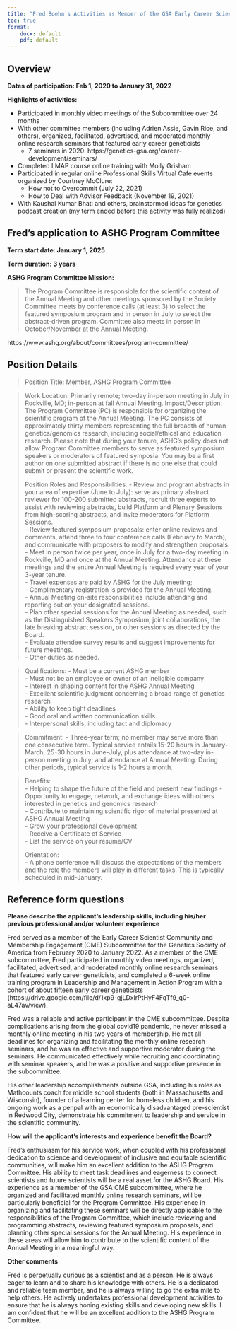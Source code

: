```yaml
---
title: "Fred Boehm's Activities as Member of the GSA Early Career Scientist Community and Membership Engagement Subcommittee"
toc: true
format: 
    docx: default
    pdf: default
---
```


## Overview

**Dates of participation: Feb 1, 2020 to January 31, 2022**

**Highlights of activities:**  

- Participated in monthly video meetings of the Subcommittee over 24 months    
- With other committee members (including Adrien Assie, Gavin Rice, and others), organized, facilitated, advertised, and moderated monthly online research seminars that featured early career geneticists  
    - 7 seminars in 2020: https://genetics-gsa.org/career-development/seminars/  
- Completed LMAP course online training with Molly Grisham  
- Participated in regular online Professional Skills Virtual Cafe events organized by Courtney McClure:
    - How not to Overcommit (July 22, 2021)  
    - How to Deal with Advisor Feedback (November 19, 2021)  
- With Kaushal Kumar Bhati and others, brainstormed ideas for genetics podcast creation (my term ended before this activity was fully realized)  


## Fred's application to ASHG Program Committee 

**Term start date: January 1, 2025**

**Term duration: 3 years**

**ASHG Program Committee Mission:**

> The Program Committee is responsible for the scientific content of the Annual Meeting and other meetings sponsored by the Society. Committee meets by conference calls (at least 3) to select the featured symposium program and in person in July to select the abstract-driven program. Committee also meets in person in October/November at the Annual Meeting.

https://www.ashg.org/about/committees/program-committee/


## Position Details

> Position Title: Member, ASHG Program Committee

> Work Location: Primarily remote; two-day in-person meeting in July in Rockville, MD; in-person at fall Annual Meeting.
> Impact/Description: The Program Committee (PC) is responsible for organizing the scientific program of the Annual Meeting. The PC consists of approximately thirty members representing the full breadth of human genetics/genomics research, including social/ethical and education research. Please note that during your tenure, ASHG’s policy does not allow Program Committee members to serve as featured symposium speakers or moderators of featured symposia. You may be a first author on one submitted abstract if there is no one else that could submit or present the scientific work. 
> 
> Position Roles and Responsibilities:
> - Review and program abstracts in your area of expertise (June to July): serve as primary abstract reviewer for 100-200 submitted abstracts, recruit three experts to assist with reviewing abstracts, build Platform and Plenary Sessions from high-scoring abstracts, and invite moderators for Platform Sessions.   
> - Review featured symposium proposals: enter online reviews and comments, attend three to four conference calls (February to March), and communicate with proposers to modify and strengthen proposals.  
> - Meet in person twice per year, once in July for a two-day meeting in Rockville, MD and once at the Annual Meeting. Attendance at these meetings and the entire Annual Meeting is required every year of your 3-year tenure.  
> - Travel expenses are paid by ASHG for the July meeting;  
> - Complimentary registration is provided for the Annual Meeting.  
> - Annual Meeting on-site responsibilities include attending and reporting out on your designated sessions.  
> - Plan other special sessions for the Annual Meeting as needed, such as the Distinguished Speakers Symposium, joint collaborations, the late breaking abstract session, or other sessions as directed by the Board.  
> - Evaluate attendee survey results and suggest improvements for future meetings.  
> - Other duties as needed.  

> Qualifications:
> - Must be a current ASHG member  
> - Must not be an employee or owner of an ineligible company  
> - Interest in shaping content for the ASHG Annual Meeting    
> - Excellent scientific judgment concerning a broad range of genetics research  
> - Ability to keep tight deadlines  
> - Good oral and written communication skills  
> - Interpersonal skills, including tact and diplomacy  

> Commitment:
> - Three-year term; no member may serve more than one consecutive term. Typical service entails 15-20 hours in January-March; 25-30 hours in June-July, plus attendance at two-day in-person meeting in July; and attendance at Annual Meeting. During other periods, typical service is 1-2 hours a month.  

> Benefits:  
> - Helping to shape the future of the field and present new findings
> - Opportunity to engage, network, and exchange ideas with others interested in genetics and genomics research  
> - Contribute to maintaining scientific rigor of material presented at ASHG Annual Meeting  
> - Grow your professional development  
> - Receive a Certificate of Service  
> - List the service on your resume/CV  
> 
> Orientation:  
- A phone conference will discuss the expectations of the members and the role the members will play in different tasks. This is typically scheduled in mid-January.



## Reference form questions

**Please describe the applicant's leadership skills, including his/her previous professional and/or volunteer experience**

Fred served as a member of the Early Career Scientist Community and Membership Engagement (CME) Subcommittee for the Genetics Society of America from February 2020 to January 2022. As a member of the CME subcommittee, Fred participated in monthly video meetings, organized, facilitated, advertised, and moderated monthly online research seminars that featured early career geneticists, and completed a 6-week online training program in Leadership and Management in Action Program with a cohort of about fifteen early career geneticists (https://drive.google.com/file/d/1xp9-gjLDxlrPtHyF4FqTf9_q0-aL47av/view).  

Fred was a reliable and active participant in the CME subcommittee. Despite complications arising from the global covid19 pandemic, he never missed a monthly online meeting in his two years of membership. He met all deadlines for organizing and facilitating the monthly online research seminars, and he was an effective and supportive moderator during the seminars. He communicated effectively while recruiting and coordinating with seminar speakers, and he was a positive and supportive presence in the subcommittee.

His other leadership accomplishments outside GSA, including his roles as Mathcounts coach for middle school students (both in Massachusetts and Wisconsin), founder of a learning center for homeless children, and his ongoing work as a penpal with an economically disadvantaged pre-scientist in Redwood City, demonstrate his commitment to leadership and service in the scientific community.  




**How will the applicant's interests and experience benefit the Board?**

Fred's enthusiasm for his service work, when coupled with his professional dedication to science and development of inclusive and equitable scientific communities, will make him an excellent addition to the ASHG Program Committee. His ability to meet task deadlines and eagerness to connect scientists and future scientists will be a real asset for the ASHG Board. His experience as a member of the GSA CME subcommittee, where he organized and facilitated monthly online research seminars, will be particularly beneficial for the Program Committee. His experience in organizing and facilitating these seminars will be directly applicable to the responsibilities of the Program Committee, which include reviewing and programming abstracts, reviewing featured symposium proposals, and planning other special sessions for the Annual Meeting. His experience in these areas will allow him to contribute to the scientific content of the Annual Meeting in a meaningful way.  





**Other comments**

Fred is perpetually curious as a scientist and as a person. He is always eager to learn and to share his knowledge with others. He is a dedicated and reliable team member, and he is always willing to go the extra mile to help others. He actively undertakes professional development activities to ensure that he is always honing existing skills and developing new skills. I am confident that he will be an excellent addition to the ASHG Program Committee.  

